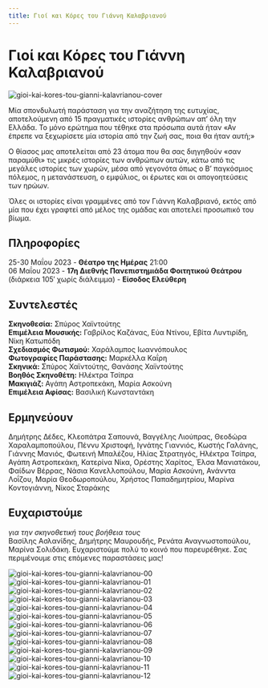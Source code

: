 ```yaml
---
title: Γιοί και Κόρες του Γιάννη Καλαβριανού
---
```


<Seo 
  title="Γιοί και Κόρες του Γιάννη Καλαβριανού"
  description="15 πραγματικές ιστορίες ανθρώπων από όλη την Ελλάδα για την αναζήτηση της ευτυχίας, μέσα από γεγονότα όπως ο πόλεμος, η μετανάστευση και ο έρωτας."
  image="https://theatrikiopa.vercel.app/img/gioi-kai-kores-tou-gianni-kalavrianou/cover.png"
  imageAlt="Αφίσα της παράστασης Γιοί και Κόρες του Γιάννη Καλαβριανού"
  url="https://theatrikiopa.vercel.app/parastaseis/2023/gioi-kai-kores-tou-gianni-kalavrianou"
/>

# Γιοί και Κόρες του Γιάννη Καλαβριανού

![gioi-kai-kores-tou-gianni-kalavrianou-cover](/img/gioi-kai-kores-tou-gianni-kalavrianou/cover.png)

Μία σπονδυλωτή παράσταση για την αναζήτηση της ευτυχίας, αποτελούμενη από 15 πραγματικές ιστορίες ανθρώπων απ’ όλη την Ελλάδα. Το μόνο ερώτημα που τέθηκε στα πρόσωπα αυτά ήταν «Αν έπρεπε να ξεχωρίσετε μία ιστορία από την ζωή σας, ποια θα ήταν αυτή;»

Ο θίασος μας αποτελείται από 23 άτομα που θα σας διηγηθούν «σαν παραμύθι» τις μικρές ιστορίες των ανθρώπων αυτών, κάτω από τις μεγάλες ιστορίες των χωρών, μέσα από γεγονότα όπως ο Β’ παγκόσμιος πόλεμος, η μετανάστευση, ο εμφύλιος, οι έρωτες και οι απογοητεύσεις των ηρώων.

Όλες οι ιστορίες είναι γραμμένες από τον Γιάννη Καλαβριανό, εκτός από μία που έχει γραφτεί από μέλος της ομάδας και αποτελεί προσωπικό του βίωμα.

## Πληροφορίες
25-30 Μαΐου 2023 - **Θέατρο της Ημέρας** 21:00  
06 Μαΐου 2023 - **17η Διεθνής Πανεπιστημιάδα Φοιτητικού Θεάτρου**  
(διάρκεια 105′ χωρίς διάλειμμα) - **Είσοδος Ελεύθερη**

## Συντελεστές
**Σκηνοθεσία:** Σπύρος Χαϊντούτης  
**Επιμέλεια Μουσικής:** Γαβρίλος Καζάνας, Εύα Ντίνου, Εβίτα Λυντιρίδη, Νίκη Κατωπόδη  
**Σχεδιασμός Φωτισμού:** Χαράλαμπος Ιωαννόπουλος  
**Φωτογραφίες Παράστασης:** Μαρκέλλα Καΐρη  
**Σκηνικά:** Σπύρος Χαϊντούτης, Θανάσης Χαϊντούτης  
**Βοηθός Σκηνοθέτη:** Ηλέκτρα Τσίπρα  
**Μακιγιάζ:** Αγάπη Αστροπεκάκη, Μαρία Ασκούνη  
**Επιμέλεια Αφίσας:** Βασιλική Κωνσταντάκη

## Ερμηνεύουν
Δημήτρης Δέδες, Κλεοπάτρα Σαπουνά, Βαγγέλης Λιούπρας, Θεοδώρα Χαραλαμποπούλου, Πέννυ Χριστοφή, Ιγνάτης Γιαννιός, Κωστής Γαλάνης, Γιάννης Μανιός, Φωτεινή Μπαλέζου, Ηλίας Στρατηγός, Ηλέκτρα Τσίπρα, Αγάπη Αστροπεκάκη, Κατερίνα Νίκα, Ορέστης Χαρίτος, Έλσα Μανιατάκου, Φαίδων Βέρρας, Νάσια Κανελλοπούλου, Μαρία Ασκούνη, Ανάνντα Λοΐζου, Μαρία Θεοδωροπούλου, Χρήστος Παπαδημητρίου, Μαρίνα Κοντογιάννη, Νίκος Σταράκης

## Ευχαριστούμε
*για την σκηνοθετική τους βοήθεια τους*  
Βασίλης Ασλανίδης, Δημήτρης Μαυρουδής, Ρενάτα Αναγνωστοπούλου, Μαρίνα Σολιδάκη. Ευχαριστούμε πολύ το κοινό που παρευρέθηκε. Σας περιμένουμε στις επόμενες παραστάσεις μας!

<ResponsiveYouTube videoId="Ay0fnoMT1oQ"/>

![gioi-kai-kores-tou-gianni-kalavrianou-00](/img/gioi-kai-kores-tou-gianni-kalavrianou/00.jpg)
![gioi-kai-kores-tou-gianni-kalavrianou-01](/img/gioi-kai-kores-tou-gianni-kalavrianou/01.jpg)
![gioi-kai-kores-tou-gianni-kalavrianou-02](/img/gioi-kai-kores-tou-gianni-kalavrianou/02.jpg)
![gioi-kai-kores-tou-gianni-kalavrianou-03](/img/gioi-kai-kores-tou-gianni-kalavrianou/03.jpg)
![gioi-kai-kores-tou-gianni-kalavrianou-04](/img/gioi-kai-kores-tou-gianni-kalavrianou/04.jpg)
![gioi-kai-kores-tou-gianni-kalavrianou-05](/img/gioi-kai-kores-tou-gianni-kalavrianou/05.jpg)
![gioi-kai-kores-tou-gianni-kalavrianou-06](/img/gioi-kai-kores-tou-gianni-kalavrianou/06.jpg)
![gioi-kai-kores-tou-gianni-kalavrianou-07](/img/gioi-kai-kores-tou-gianni-kalavrianou/07.jpg)
![gioi-kai-kores-tou-gianni-kalavrianou-08](/img/gioi-kai-kores-tou-gianni-kalavrianou/08.jpg)
![gioi-kai-kores-tou-gianni-kalavrianou-09](/img/gioi-kai-kores-tou-gianni-kalavrianou/09.jpg)
![gioi-kai-kores-tou-gianni-kalavrianou-10](/img/gioi-kai-kores-tou-gianni-kalavrianou/10.jpg)
![gioi-kai-kores-tou-gianni-kalavrianou-11](/img/gioi-kai-kores-tou-gianni-kalavrianou/11.jpg)
![gioi-kai-kores-tou-gianni-kalavrianou-12](/img/gioi-kai-kores-tou-gianni-kalavrianou/12.jpg)
